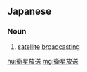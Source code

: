 ==Japanese==
{{ja-kanjitab|えい|せい|ほう|そう|yomi=on}}

===Noun===
{{ja-noun|えいせいほうそう}}

# [[satellite]] [[broadcasting]]

[[hu:衛星放送]]
[[mg:衛星放送]]